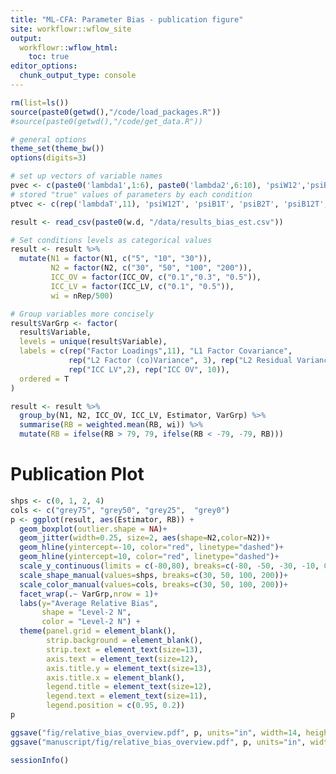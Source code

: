 ```yaml
---
title: "ML-CFA: Parameter Bias - publication figure"
site: workflowr::wflow_site
output:
  workflowr::wflow_html:
    toc: true
editor_options:
  chunk_output_type: console
---
```


```r
rm(list=ls())
source(paste0(getwd(),"/code/load_packages.R"))
#source(paste0(getwd(),"/code/get_data.R"))

# general options
theme_set(theme_bw())
options(digits=3)
```


```r

# set up vectors of variable names
pvec <- c(paste0('lambda1',1:6), paste0('lambda2',6:10), 'psiW12','psiB1', 'psiB2', 'psiB12', paste0('thetaB',1:10), 'icc_lv1_est', 'icc_lv2_est', paste0('icc_ov',1:10,'_est'))
# stored "true" values of parameters by each condition
ptvec <- c(rep('lambdaT',11), 'psiW12T', 'psiB1T', 'psiB2T', 'psiB12T', rep("thetaBT", 10), rep('icc_lv',2), rep('icc_ov',10))

result <- read_csv(paste0(w.d, "/data/results_bias_est.csv"))

# Set conditions levels as categorical values
result <- result %>%
  mutate(N1 = factor(N1, c("5", "10", "30")),
         N2 = factor(N2, c("30", "50", "100", "200")),
         ICC_OV = factor(ICC_OV, c("0.1","0.3", "0.5")),
         ICC_LV = factor(ICC_LV, c("0.1", "0.5")),
         wi = nRep/500)

# Group variables more concisely
result$VarGrp <- factor(
  result$Variable,
  levels = unique(result$Variable),
  labels = c(rep("Factor Loadings",11), "L1 Factor Covariance",
             rep("L2 Factor (co)Variance", 3), rep("L2 Residual Variance",10),
             rep("ICC LV",2), rep("ICC OV", 10)),
  ordered = T
)

result <- result %>%
  group_by(N1, N2, ICC_OV, ICC_LV, Estimator, VarGrp) %>%
  summarise(RB = weighted.mean(RB, wi)) %>%
  mutate(RB = ifelse(RB > 79, 79, ifelse(RB < -79, -79, RB)))

```

# Publication Plot

```r

shps <- c(0, 1, 2, 4)
cols <- c("grey75", "grey50", "grey25",  "grey0") 
p <- ggplot(result, aes(Estimator, RB)) +
  geom_boxplot(outlier.shape = NA)+
  geom_jitter(width=0.25, size=2, aes(shape=N2,color=N2))+
  geom_hline(yintercept=-10, color="red", linetype="dashed")+
  geom_hline(yintercept=10, color="red", linetype="dashed")+
  scale_y_continuous(limits = c(-80,80), breaks=c(-80, -50, -30, -10, 0, 10, 30, 50, 80))+
  scale_shape_manual(values=shps, breaks=c(30, 50, 100, 200))+
  scale_color_manual(values=cols, breaks=c(30, 50, 100, 200))+
  facet_wrap(.~ VarGrp,nrow = 1)+
  labs(y="Average Relative Bias",
       shape = "Level-2 N",
       color = "Level-2 N") +
  theme(panel.grid = element_blank(),
        strip.background = element_blank(),
        strip.text = element_text(size=13),
        axis.text = element_text(size=12),
        axis.title.y = element_text(size=13),
        axis.title.x = element_blank(),
        legend.title = element_text(size=12),
        legend.text = element_text(size=11),
        legend.position = c(0.95, 0.2))
p

ggsave("fig/relative_bias_overview.pdf", p, units="in", width=14, height = 4.5)
ggsave("manuscript/fig/relative_bias_overview.pdf", p, units="in", width=14, height = 4.5)

```



```r

sessionInfo()

```


